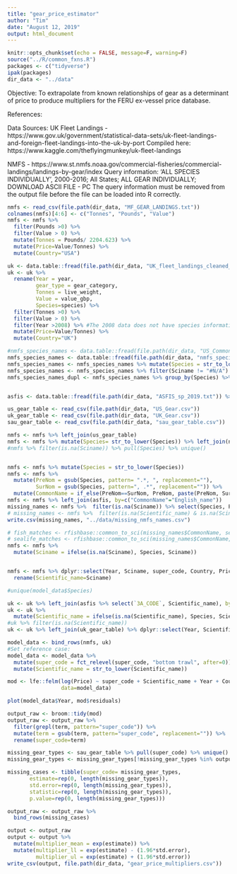 ```yaml
---
title: "gear_price_estimator"
author: "Tim"
date: "August 12, 2019"
output: html_document
---
```


```r

knitr::opts_chunk$set(echo = FALSE, message=F, warning=F)
source("../R/common_fxns.R")
packages <- c("tidyverse")
ipak(packages)
dir_data <- "../data"
```

Objective: To extrapolate from known relationships of gear as a determinant of price to produce multipliers for the FERU ex-vessel price database. 

References:


Data Sources:
UK Fleet Landings - https://www.gov.uk/government/statistical-data-sets/uk-fleet-landings-and-foreign-fleet-landings-into-the-uk-by-port
Compiled here: https://www.kaggle.com/theflyingmunkey/uk-fleet-landings


NMFS - https://www.st.nmfs.noaa.gov/commercial-fisheries/commercial-landings/landings-by-gear/index
Query information: 'ALL SPECIES INDIVIDUALLY', 2000-2016; All States; ALL GEAR INDIVIDUALLY; DOWNLOAD ASCII FILE - PC
The query information must be removed from the output file before the file can be loaded into R correctly. 

```r
nmfs <- read_csv(file.path(dir_data, "MF_GEAR_LANDINGS.txt"))
colnames(nmfs)[4:6] <- c("Tonnes", "Pounds", "Value")
nmfs <- nmfs %>% 
  filter(Pounds >0) %>% 
  filter(Value > 0) %>% 
  mutate(Tonnes = Pounds/ 2204.623) %>% 
  mutate(Price=Value/Tonnes) %>% 
  mutate(Country="USA")

uk <- data.table::fread(file.path(dir_data, "UK_fleet_landings_cleaned_kaggle.csv"))
uk <- uk %>% 
  rename(Year = year, 
         gear_type = gear_category,
         Tonnes = live_weight,
         Value = value_gbp,
         Species=species) %>%
  filter(Tonnes >0) %>% 
  filter(Value > 0) %>% 
  filter(Year >2008) %>% #The 2008 data does not have species information, only species group. 
  mutate(Price=Value/Tonnes) %>% 
  mutate(Country="UK")

#nmfs_species_names <- data.table::fread(file.path(dir_data, "US_Common_Names.csv"))
nmfs_species_names <- data.table::fread(file.path(dir_data, "nmfs_species_list.csv"))
nmfs_species_names <- nmfs_species_names %>% mutate(Species = str_to_lower(Species)) %>% distinct()
nmfs_species_names <- nmfs_species_names %>% filter(Sciname != "#N/A")
nmfs_species_names_dupl <- nmfs_species_names %>% group_by(Species) %>% summarize(n=n()) %>% filter(n>1)


asfis <- data.table::fread(file.path(dir_data, "ASFIS_sp_2019.txt")) %>% mutate(English_name = str_to_lower(English_name))

us_gear_table <- read_csv(file.path(dir_data, "US_Gear.csv"))
uk_gear_table <- read_csv(file.path(dir_data, "UK_Gear.csv"))
sau_gear_table <- read_csv(file.path(dir_data, "sau_gear_table.csv"))
```


```r

nmfs <- nmfs %>% left_join(us_gear_table)
nmfs <- nmfs %>% mutate(Species= str_to_lower(Species)) %>% left_join(nmfs_species_names, by=c("Species"="Species"))
#nmfs %>% filter(is.na(Sciname)) %>% pull(Species) %>% unique()


nmfs <- nmfs %>% mutate(Species = str_to_lower(Species))
nmfs <- nmfs %>% 
  mutate(PreNom = gsub(Species, pattern= ".*, ", replacement=""),
         SurNom = gsub(Species, pattern=", .*", replacement="")) %>% 
  mutate(CommonName = if_else(PreNom==SurNom, PreNom, paste(PreNom, SurNom)))
nmfs <- nmfs %>% left_join(asfis, by=c("CommonName"="English_name"))
missing_names <- nmfs %>%  filter(is.na(Sciname)) %>% select(Species, PreNom, SurNom, CommonName)  %>% distinct()
# missing_names <- nmfs %>%  filter(is.na(Scientific_name) & is.na(Sciname)) %>% select(Species, PreNom, SurNom, CommonName) %>% distinct()
write.csv(missing_names, "../data/missing_nmfs_names.csv")

# fish_matches <- rfishbase::common_to_sci(missing_names$CommonName, server="fishbase")
# sealife_matches <- rfishbase::common_to_sci(missing_names$CommonName, server="sealifebase")
nmfs <- nmfs %>% 
  mutate(Sciname = ifelse(is.na(Sciname), Species, Sciname))


nmfs <- nmfs %>% dplyr::select(Year, Sciname, super_code, Country, Price, Tonnes) %>% 
  rename(Scientific_name=Sciname)

#unique(model_data$Species)


```

```r
uk <- uk %>% left_join(asfis %>% select(`3A_CODE`, Scientific_name), by=c("species_code"="3A_CODE"))
uk <- uk %>% 
  mutate(Scientific_name = ifelse(is.na(Scientific_name), Species, Scientific_name))
#uk %>% filter(is.na(Scientific_name))
uk <- uk %>% left_join(uk_gear_table) %>% dplyr::select(Year, Scientific_name, super_code, Country, Price, Tonnes)

```



```r

model_data <- bind_rows(nmfs, uk)
#Set reference case:
model_data <- model_data %>% 
  mutate(super_code = fct_relevel(super_code, "bottom trawl", after=0)) %>% 
  mutate(Scientific_name = str_to_lower(Scientific_name))

mod <- lfe::felm(log(Price) ~ super_code + Scientific_name + Year + Country + log(Tonnes),
                 data=model_data)

plot(model_data$Year, mod$residuals)

```


```r
output_raw <- broom::tidy(mod)
output_raw <- output_raw %>% 
  filter(grepl(term, pattern="super_code")) %>% 
  mutate(term = gsub(term, pattern="super_code", replacement="")) %>% 
  rename(super_code=term)

missing_gear_types <- sau_gear_table %>% pull(super_code) %>% unique()
missing_gear_types <- missing_gear_types[!missing_gear_types %in% output_raw$super_code]

missing_cases <- tibble(super_code= missing_gear_types, 
       estimate=rep(0, length(missing_gear_types)),
       std.error=rep(0, length(missing_gear_types)),
       statistic=rep(0, length(missing_gear_types)),
       p.value=rep(0, length(missing_gear_types)))

output_raw <- output_raw %>% 
  bind_rows(missing_cases)
```


```r
output <- output_raw
output <- output %>% 
  mutate(multiplier_mean = exp(estimate)) %>% 
  mutate(multiplier_ll = exp(estimate) - (1.96*std.error),
         multiplier_ul = exp(estimate) + (1.96*std.error))
write_csv(output, file.path(dir_data, "gear_price_multipliers.csv"))

```

